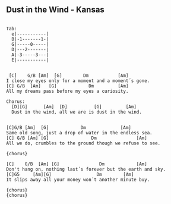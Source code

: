 ## Dust in the Wind - Kansas {#classics-dust-in-the-wind}



```

Tab:
  e|-----------|
  B|-1-------1-|
  G|-----0-----|
  D|---2-------|
  A|-3-----3---|
  E|-----------|


 [C]    G/B [Am]  [G]        Dm           [Am]
I close my eyes only for a moment and a moment´s gone.
[C] G/B  [Am]   [G]            Dm         [Am]
All my dreams pass before my eyes a curiosity.

Chorus:
  [D][G]      [Am]  [D]          [G]         [Am]
  Dust in the wind, all we are is dust in the wind.


[C]G/B [Am]  [G]            Dm             [Am]
Same old song, just a drop of water in the endless sea.
[C] G/B [Am] [G]                Dm               [Am]
All we do, crumbles to the ground though we refuse to see.

{chorus}

[C]    G/B  [Am] [G]               Dm            [Am]
Don't hang on, nothing last´s forever but the earth and sky.
[C]G5     [Am][G]                 Dm        [Am]
It slips away all your money won´t another minute buy.

{chorus}
{chorus}


```
